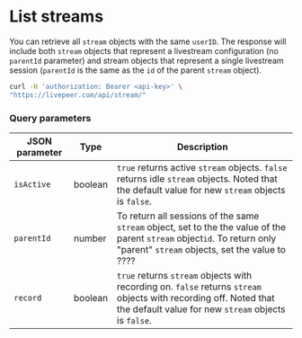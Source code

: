 
<DocsLayout>

# List streams

You can retrieve all `stream` objects with the same `userID`. The response will include both `stream` objects that
represent a livestream configuration (no `parentId` parameter) and stream objects that represent a single livestream session (`parentId` is the same as the `id` of the parent `stream` object). 

```bash
curl -H 'authorization: Bearer <api-key>' \
"https://livepeer.com/api/stream/"
```

### Query parameters

| JSON parameter              | Type    | Description                                                                                                                                                                                                                               |
| ----------------------------| ------- | ----------------------------------------------------------------------|
| `isActive`                  | boolean | `true` returns active `stream` objects. `false` returns idle `stream` objects. Noted that the default value for new `stream` objects is `false`. |
| `parentId`                  | number  | To return all sessions of the same `stream` object, set to the the value of the parent `stream` object` id `. To return only  "parent" `stream` objects, set the value to ???? |
| `record`                    | boolean | `true` returns `stream` objects with recording on. `false` returns `stream` objects with recording off. Noted that the default value for new `stream` objects is `false`. |

</DocsLayout>
